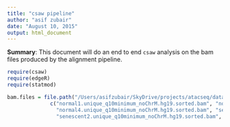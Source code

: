 ```yaml
---
title: "csaw pipeline"
author: "asif zubair"
date: "August 10, 2015"
output: html_document
---
```


**Summary**: This document will do an end to end `csaw` analysis on the bam files produced by the alignment pipeline. 

```r
require(csaw) 
require(edgeR) 
require(statmod)
```


```r
bam.files = file.path("/Users/asifzubair/SkyDrive/projects/atacseq/data/fastq", 
              c("normal1.unique_q10minimum_noChrM.hg19.sorted.bam", "normal2.unique_q10minimum_noChrM.hg19.sorted.bam", 
                "normal4.unique_q10minimum_noChrM.hg19.sorted.bam", "senescent1.unique_q10minimum_noChrM.hg19.sorted.bam", 
                "senescent2.unique_q10minimum_noChrM.hg19.sorted.bam", "senescent4.unique_q10minimum_noChrM.hg19.sorted.bam"))
```






